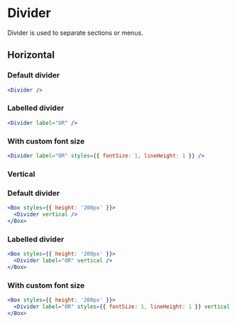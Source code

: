 # Divider

Divider is used to separate sections or menus.

## Horizontal

### Default divider

```jsx live
<Divider />
```

### Labelled divider

```jsx live
<Divider label="OR" />
```

### With custom font size

```jsx live
<Divider label="OR" styles={{ fontSize: 1, lineHeight: 1 }} />
```

### Vertical

### Default divider

```jsx live
<Box styles={{ height: '200px' }}>
  <Divider vertical />
</Box>
```

### Labelled divider

```jsx live
<Box styles={{ height: '200px' }}>
  <Divider label="OR" vertical />
</Box>
```

### With custom font size

```jsx live
<Box styles={{ height: '200px' }}>
  <Divider label="OR" styles={{ fontSize: 1, lineHeight: 1 }} vertical />
</Box>
```

